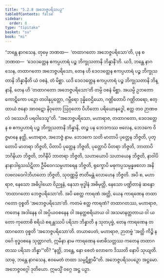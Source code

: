 ```yaml
---
title: "5.2.8 အဘေဇ္ဇပရိသပဉှ"
tableOfContents: false
sidebar:
  order: 8
type: "tipitaka"
basket: "su"
book: "mi"
---
```



<DynamicBreadcrumb />

<Division number="137" book="mi" e="ch" v="28">

<Paragraph number="740" book="mi">
“ဘန္တေ နာဂသေန, တုမှေ ဘဏထ—  ‘တထာဂတော အဘေဇ္ဇပရိသော’တိ, ပုန စ ဘဏထ—  ‘ဒေဝဒတ္တေန ဧကပ္ပဟာရံ ပဉ္စ ဘိက္ခုသတာနိ ဘိန္နာနီ’တိ. ယဒိ, ဘန္တေ နာဂသေန, တထာဂတော အဘေဇ္ဇပရိသော, တေန ဟိ ဒေဝဒတ္တေန ဧကပ္ပဟာရံ ပဉ္စ ဘိက္ခုသတာနိ ဘိန္နာနီတိ ယံ ဝစနံ, တံ မိစ္ဆာ. ယဒိ ဒေဝဒတ္တေန ဧကပ္ပဟာရံ ပဉ္စ ဘိက္ခုသတာနိ ဘိန္နာနိ, တေန ဟိ ‘တထာဂတော အဘေဇ္ဇပရိသော’တိ တမ္ပိ ဝစနံ မိစ္ဆာ. အယမ္ပိ ဥဘတော ကောဋိကော ပဉှော တဝါနုပ္ပတ္တော, ဂမ္ဘီရော ဒုန္နိဝေဌိယော, ဂဏ္ဌိတောပိ ဂဏ္ဌိတရော, ဧတ္ထာယံ ဇနော အာဝဋော နိဝုတော ဩဝုတော ပိဟိတော ပရိယောနဒ္ဓေါ, ဧတ္ထ တဝ ဉာဏဗလံ ဒဿေဟိ ပရဝါဒေသူ”တိ.
</Paragraph>

<Paragraph number="741" book="mi">
“အဘေဇ္ဇပရိသော, မဟာရာဇ, တထာဂတော, ဒေဝဒတ္တေန စ ဧကပ္ပဟာရံ ပဉ္စ ဘိက္ခုသတာနိ ဘိန္နာနိ, တဉ္စ ပန ဘေဒကဿ ဗလေန, ဘေဒကေ ဝိဇ္ဇမာနေ နတ္ထိ, မဟာရာဇ, အဘေဇ္ဇံ နာမ. ဘေဒကေ သတိ မာတာပိ ပုတ္တေန ဘိဇ္ဇတိ, ပုတ္တောပိ မာတရာ ဘိဇ္ဇတိ, ပိတာပိ ပုတ္တေန ဘိဇ္ဇတိ, ပုတ္တောပိ ပိတရာ ဘိဇ္ဇတိ, ဘာတာပိ ဘဂိနိယာ ဘိဇ္ဇတိ, ဘဂိနီပိ ဘာတရာ ဘိဇ္ဇတိ, သဟာယောပိ သဟာယေန ဘိဇ္ဇတိ, နာဝါပိ နာနာဒါရုသင်္ဃဋိတာ ဦမိဝေဂသမ္ပဟာရေန ဘိဇ္ဇတိ, ရုက္ခောပိ မဓုကပ္ပသမ္ပန္နဖလော အနိလဗလဝေဂါဘိဟတော ဘိဇ္ဇတိ, သုဝဏ္ဏမ္ပိ ဇာတိမန္တံ လောဟေန ဘိဇ္ဇတိ. အပိ စ, မဟာရာဇ, နေသော အဓိပ္ပါယော ဝိညူနံ, နေသာ ဗုဒ္ဓါနံ အဓိမုတ္တိ, နေသော ပဏ္ဍိတာနံ ဆန္ဒော ‘တထာဂတော ဘေဇ္ဇပရိသော’တိ. အပိ စေတ္ထ ကာရဏံ အတ္ထိ, ယေန ကာရဏေန တထာဂတော ဝုစ္စတိ ‘အဘေဇ္ဇပရိသော’တိ. ကတမံ ဧတ္ထ ကာရဏံ? တထာဂတဿ, မဟာရာဇ, ကတေန အဒါနေန ဝါ အပ္ပိယဝစနေန ဝါ အနတ္ထစရိယာယ ဝါ အသမာနတ္တတာယ ဝါ ယတော ကုတောစိ စရိယံ စရန္တဿပိ ပရိသာ ဘိန္နာတိ န သုတပုဗ္ဗံ, တေန ကာရဏေန တထာဂတော ဝုစ္စတိ ‘အဘေဇ္ဇပရိသော’တိ. တယာပေတံ, မဟာရာဇ, ဉာတဗ္ဗံ ‘အတ္ထိ ကိဉ္စိ နဝင်္ဂေ ဗုဒ္ဓဝစနေ သုတ္တာဂတံ, ဣမိနာ နာမ ကာရဏေန ဗောဓိသတ္တဿ ကတေန တထာဂတဿ ပရိသာ ဘိန္နာ’”တိ? “နတ္ထိ, ဘန္တေ, နော စေတံ လောကေ ဒိဿတိ နောပိ သုယျတိ. သာဓု, ဘန္တေ နာဂသေန, ဧဝမေတံ တထာ သမ္ပဋိစ္ဆာမီ”တိ.

</Paragraph>
</Division>

<Paragraph number="742" type="center" book="mi">
အဘေဇ္ဇပရိသပဉှော အဋ္ဌမော.



</Paragraph>

<Paragraph number="743" type="center" book="mi">
အဘေဇ္ဇဝဂ္ဂေါ ဒုတိယော.



</Paragraph>

<Paragraph number="744" type="center" book="mi">
ဣမသ္မိံ ဝဂ္ဂေ အဋ္ဌ ပဉှာ.
</Paragraph>